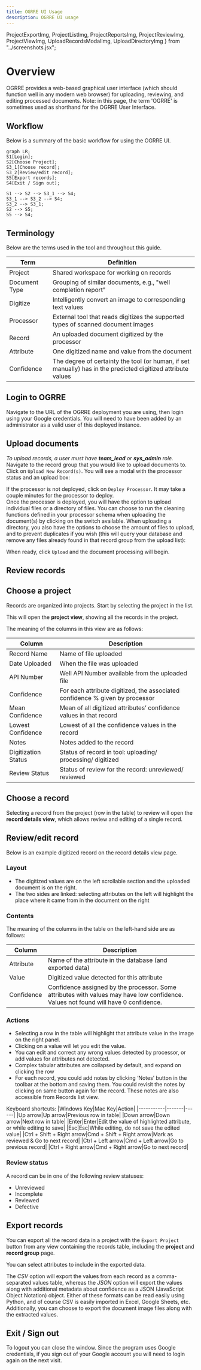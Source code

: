 ```yaml
---
title: OGRRE UI Usage
description: OGRRE UI usage
---
```


  ProjectExportImg,
  ProjectListImg,
  ProjectReportsImg,
  ProjectReviewImg,
  ProjectViewImg,
  UploadRecordsModalImg,
  UploadDirectoryImg
} from "../screenshots.jsx";

# Overview

OGRRE provides a web-based graphical user interface (which should function well in any modern web browser)
for uploading, reviewing, and editing processed documents. Note: in this page,
the term 'OGRRE' is sometimes used as shorthand for the OGRRE User Interface.

## Workflow

Below is a summary of the basic workflow for using the OGRRE UI.

```mermaid
graph LR;
S1[Login];
S2[Choose Project];
S3_1[Choose record];
S3_2[Review/edit record];
S5[Export records];
S4[Exit / Sign out];

S1 --> S2 --> S3_1 --> S4;
S3_1 --> S3_2 --> S4;
S3_2 --> S3_1;
S2 --> S5;
S5 --> S4;
```

## Terminology

Below are the terms used in the tool and throughout this guide.

|Term|Definition|
|----|----------|
|Project|Shared workspace for working on records|
|Document Type|Grouping of similar documents, e.g., "well completion report"|
|Digitize|Intelligently convert an image to corresponding text values|
|Processor|External tool that reads digitizes the supported types of scanned document images |
|Record|An uploaded document digitized by the processor|
|Attribute|One digitized name and value from the document|
|Confidence|The degree of certainty the tool (or human, if set manually) has in the predicted digitized attribute values|

## Login to OGRRE

Navigate to the URL of the OGRRE deployment you are using, then
login using your Google credentials.
You will need to have been added by an administrator as a valid user of this deployed instance.

## Upload documents

*To upload records, a user must have **team_lead** or **sys_admin** role.* \
Navigate to the record group that you would like to upload documents to. Click on `Upload New Record(s)`. You will see a modal with the processor status and an upload box:

<UploadRecordsModalImg/>

If the processor is not deployed, click on `Deploy Processor`. It may take a couple minutes for the processor to deploy. \
Once the processor is deployed, you will have the option to upload individual files or a directory of files. You can choose to run the cleaning functions defined in your processor schema when uploading the document(s) by clicking on the switch available. When uploading a directory, you also have the options to choose the amount of files to upload, and to prevent duplicates if you wish (this will query your database and remove any files already found in that record group from the upload list):

<UploadDirectoryImg/>

When ready, click `Upload` and the document processing will begin.

## Review records

## Choose a project

Records are organized into projects.
Start by selecting the project in the list.

<ProjectListImg />


This will open the **project view**, showing all the records in the project.

<ProjectViewImg />

The meaning of the columns in this view are as follows:

|Column|Description|
|------|-----------|
|Record Name|Name of file uploaded|
|Date Uploaded|When the file was uploaded|
|API Number|Well API Number available from the uploaded file|
|Confidence|For each attribute digitized, the associated confidence % given by processor|
|Mean Confidence|Mean of all digitized attributes’ confidence values in that record|
|Lowest Confidence|Lowest of all the confidence values in the record|
|Notes|Notes added to the record|
|Digitization Status|Status of record in tool: uploading/ processing/ digitized|
|Review Status|Status of review for the record: unreviewed/ reviewed|

## Choose a record

Selecting a record from the project (row in the table) to review will open the **record details view**,
which allows review and editing of a single record.

## Review/edit record

Below is an example digitized record on the record details view page.

<ProjectReviewImg />

### Layout

  - The digitized values are on the left scrollable section and the uploaded document is on the right.
  - The two sides are linked: selecting attributes on the left will highlight the place where it came from in the document on the right

### Contents

The meaning of the columns in the table on the left-hand side are as follows:

|Column|Description|
|------|-----------|
|Attribute|Name of the attribute in the database (and exported data)|
|Value|Digitized value detected for this attribute|
|Confidence|Confidence assigned by the processor. Some attributes with values may have low confidence. Values not found will have 0 confidence.|

### Actions

* Selecting a row in the table will highlight that attribute value in the image on the right panel.
* Clicking on a value will let you edit the value.
* You can edit and correct any wrong values detected by processor, or add values for attributes not detected.
* Complex tabular attributes are collapsed by default, and expand on clicking the row
* For each record, you could add notes by clicking ‘Notes’ button in the toolbar at the bottom and saving them. You could revisit the notes by clicking on same button again for the record. These notes are also accessible from Records list view.

Keyboard shortcuts:
|Windows Key|Mac Key|Action|
|-----------|-------|------|
|Up arrow|Up arrow|Previous row in table|
|Down arrow|Down arrow|Next row in table|
|Enter|Enter|Edit the value of highlighted attribute, or while editing to save|
|Esc|Esc|While editing, do not save the edited value|
|Ctrl + Shift + Right arrow|Cmd + Shift + Right arrow|Mark as reviewed & Go to next record|
|Ctrl + Left arrow|Cmd + Left arrow|Go to previous record|
|Ctrl + Right arrow|Cmd + Right arrow|Go to next record|

### Review status

A record can be in one of the following review statuses:

* Unreviewed
* Incomplete
* Reviewed
* Defective

## Export records

You can export all the record data in a project with the `Export Project` button from any view containing the records table, including the **project** and **record group** page.

<ProjectExportImg />

You can select attributes to include in the exported data.

The *CSV* option will export the values from each record as a comma-separated values table, whereas
the *JSON* option will export the values along with additional metadata about confidence
as a JSON (JavaScript Object Notation) object. Either of these formats can be read easily
using Python, and of course CSV is easily imported in Excel, Google Sheets, etc. Additionally, you can choose to export the document image files along with the extracted values.

## Exit / Sign out

To logout you can close the window. Since the program uses Google credentials, if you 
sign out of your Google account you will need to login again on the next visit.
